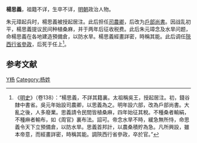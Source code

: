 '''楊思義'''，祖籍不详，生卒不详，[[明朝|明朝]]政治人物。

朱元璋起兵时，楊思義被授起居注。此后担任[[司農卿|司農卿]]，后改为[[戶部尚書|戶部尚書]]。因战乱初平，楊思義提议民间种植桑麻，并于两年后征收税费。此后朱元璋念及水旱问题，命楊思義在各地建造預備倉，以防水旱。楊思義經畫詳密，時稱其能。此后调任[[陝西行省參政|陝西行省參政]]，后死于任上<ref>《[[明史|明史]]》（卷138）：“楊思義，不詳其籍裏。太祖稱吳王，授起居注。初，錢谷隸中書省。吳元年始設司農卿，以思義為之。明年設六部，改為戶部尚書。大亂之後，人多廢業。思義請令民間皆植桑麻，四年始征其稅。不種桑者輸絹，不種麻者輸布，如《周官》裏布法。詔可。帝念水旱不時，緩急無所恃，命思義令天下立預備倉，以防水旱。思義首邦計，以農桑積貯為急。凡所興設，雖本帝意，而經畫詳密，時稱其能。調陝西行省參政，卒於官。”</ref>。

==参考文献==
{{wikisource|明史/卷138}}
<div class="references-small">
<references />
</div>

{{明朝人物小作品}}

[[Category:明朝户部尚书|Y杨]]
[[Category:杨姓|Category:杨姓]]
